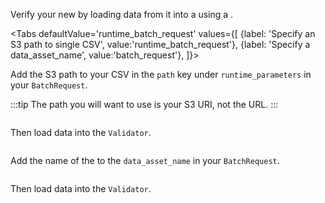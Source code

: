 
Verify your new <TechnicalTag tag="datasource" text="Datasource" /> by loading data from it into a <TechnicalTag tag="validator" text="Validator" /> using a <TechnicalTag tag="batch_request" text="Batch Request" />.

<Tabs
  defaultValue='runtime_batch_request'
  values={[
  {label: 'Specify an S3 path to single CSV', value:'runtime_batch_request'},
  {label: 'Specify a data_asset_name', value:'batch_request'},
  ]}>

<TabItem value="runtime_batch_request">

Add the S3 path to your CSV in the `path` key under `runtime_parameters` in your `BatchRequest`.

:::tip
The path you will want to use is your S3 URI, not the URL.
:::

```python file=../../../../../../tests/integration/docusaurus/connecting_to_your_data/cloud/s3/pandas/inferred_and_runtime_yaml_example.py#L42-L50
```

Then load data into the `Validator`.

```python file=../../../../../../tests/integration/docusaurus/connecting_to_your_data/cloud/s3/pandas/inferred_and_runtime_yaml_example.py#L58-L64
```

</TabItem>

<TabItem value="batch_request">

Add the name of the <TechnicalTag tag="data_asset" text="Data Asset" /> to the `data_asset_name` in your `BatchRequest`.

```python file=../../../../../../tests/integration/docusaurus/connecting_to_your_data/cloud/s3/pandas/inferred_and_runtime_yaml_example.py#L76-L81
```

Then load data into the `Validator`.

```python file=../../../../../../tests/integration/docusaurus/connecting_to_your_data/cloud/s3/pandas/inferred_and_runtime_yaml_example.py#L88-L94
```

</TabItem>

</Tabs>
